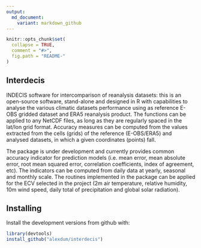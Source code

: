 ```yaml
---
output:
  md_document:
    variant: markdown_github
---
```


<!-- README.md is generated from README.Rmd. Please edit that file -->

```r
knitr::opts_chunk$set(
  collapse = TRUE,
  comment = "#>",
  fig.path = "README-"
)
```

## Interdecis

INDECIS software for intercomparison of reanalysis datasets:  this is an open-source software, stand-alone and designed in R with capabilities to analyse the various climatic datasets performance using as reference E-OBS gridded dataset and ERA5 reanalysis product. The functions can be applied to any NetCDF files, as long as they are regularly spaced in the lat/lon grid format. Accuracy measures can be computed from the values extracted from the cells (grids) of the reference (E-OBS/ERA5) and analysed datasets, in which a given coordinates (points) fall.

The package is under development and currently provides common accuracy indicator for prediction models (i.e. mean error, mean absolute error, root mean squared error, correlation coefficients, index of agreement, etc). The indicators can be computed from daily data at yearly, seasonal and monthly scale. The routines implemented in the package can be applied for the ECV selected in the project (2m air temperature, relative humidity, 10m wind speed, daily total of precipitation and global solar radiation).

## Installing

Install the development versions from github with:

```r
library(devtools) 
install_github("alexdum/interdecis")
```


